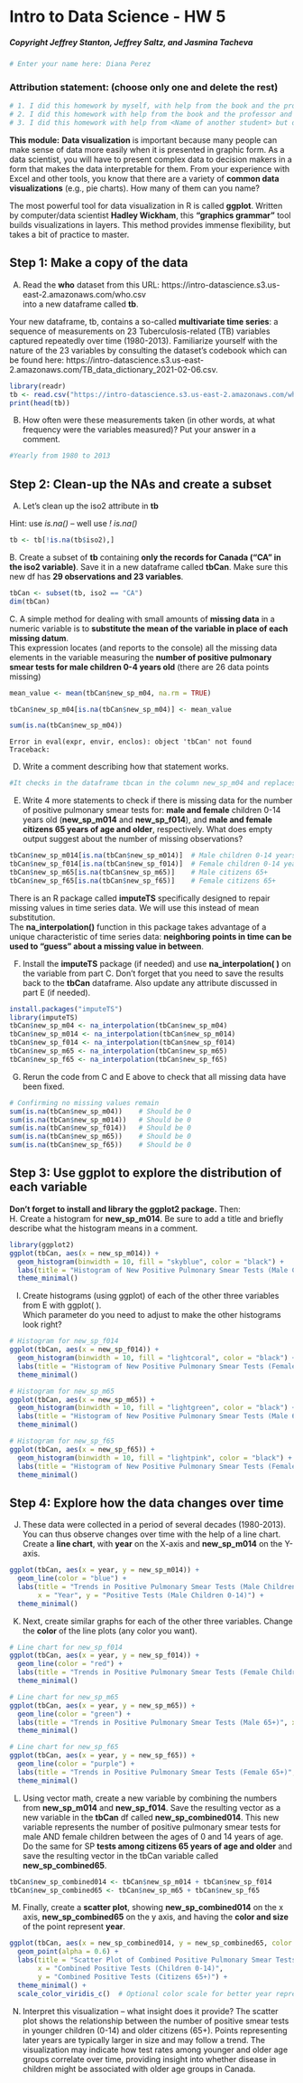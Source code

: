 # Intro to Data Science - HW 5
##### Copyright Jeffrey Stanton, Jeffrey Saltz, and Jasmina Tacheva

```r
# Enter your name here: Diana Perez
```


### Attribution statement: (choose only one and delete the rest)


```r
# 1. I did this homework by myself, with help from the book and the professor.
# 2. I did this homework with help from the book and the professor and these Internet sources:
# 3. I did this homework with help from <Name of another student> but did not cut and paste any code.
```

**This module:** **Data visualization** is important because many people can make sense of data more easily when it is presented in graphic form. As a data scientist, you will have to present complex data to decision makers in a form that makes the data interpretable for them. From your experience with Excel and other tools, you know that there are a variety of **common data visualizations** (e.g., pie charts). How many of them can you name? <br>

The most powerful tool for data visualization in R is called **ggplot**. Written by computer/data scientist **Hadley Wickham**, this **“graphics grammar”** tool builds visualizations in layers. This method provides immense flexibility, but takes a bit of practice to master.


## Step 1: Make a copy of the data

A.	Read the **who** dataset from this URL: https://intro-datascience.s3.us-east-2.amazonaws.com/who.csv <br>
into a new dataframe called **tb**. 

Your new dataframe, tb, contains a so-called **multivariate time series**: a sequence of measurements on 23 Tuberculosis-related (TB) variables captured repeatedly over time (1980-2013). Familiarize yourself with the nature of the 23 variables by consulting the dataset’s codebook which can be found here: https://intro-datascience.s3.us-east-2.amazonaws.com/TB_data_dictionary_2021-02-06.csv.


```r
library(readr)
tb <- read.csv("https://intro-datascience.s3.us-east-2.amazonaws.com/who.csv")
print(head(tb))
```

B.	How often were these measurements taken (in other words, at what frequency were the variables measured)? Put your answer in a comment. 


```r
#Yearly from 1980 to 2013
```

## Step 2: Clean-up the NAs and create a subset

A.	Let's clean up the iso2 attribute in **tb** 

Hint: use *is.na()* -- well use *! is.na()* 


```r
tb <- tb[!is.na(tb$iso2),]
```

B. Create a subset of **tb** containing **only the records for Canada ("CA" in the iso2 variable)**. Save it in a new dataframe called **tbCan**. Make sure this new df has **29 observations and 23 variables**.


```r
tbCan <- subset(tb, iso2 == "CA")
dim(tbCan)
```

C. A simple method for dealing with small amounts of **missing data** in a numeric variable is to **substitute the mean of the variable in place of each missing datum**. <br>
This expression locates (and reports to the console) all the missing data elements in the variable measuring the **number of positive pulmonary smear tests for male children 0-4 years old** (there are 26 data points missing)


```r

mean_value <- mean(tbCan$new_sp_m04, na.rm = TRUE)

tbCan$new_sp_m04[is.na(tbCan$new_sp_m04)] <- mean_value

sum(is.na(tbCan$new_sp_m04))  
```


    Error in eval(expr, envir, enclos): object 'tbCan' not found
    Traceback:



D.	Write a comment describing how that statement works.


```r
#It checks in the dataframe tbcan in the column new_sp_m04 and replaces it if it is NA with the mean
```

E.	Write 4 more statements to check if there is missing data for the number of positive pulmonary smear tests for: **male and female** children 0-14 years old (**new_sp_m014** and **new_sp_f014**), and **male and female citizens 65 years of age and older**, respectively. What does empty output suggest about the number of missing observations?


```r
tbCan$new_sp_m014[is.na(tbCan$new_sp_m014)]  # Male children 0-14 years old
tbCan$new_sp_f014[is.na(tbCan$new_sp_f014)]  # Female children 0-14 years old
tbCan$new_sp_m65[is.na(tbCan$new_sp_m65)]    # Male citizens 65+
tbCan$new_sp_f65[is.na(tbCan$new_sp_f65)]    # Female citizens 65+
```

There is an R package called **imputeTS** specifically designed to repair missing values in time series data. We will use this instead of mean substitution.  <br>
The **na_interpolation()** function in this package takes advantage of a unique characteristic of time series data: **neighboring points in time can be used to “guess” about a missing value in between**.

F.	Install the **imputeTS** package (if needed) and use **na_interpolation( )** on the variable from part C. Don’t forget that you need to save the results back to the **tbCan** dataframe. Also update any attribute discussed in part E (if needed).


```r
install.packages("imputeTS")
library(imputeTS)
tbCan$new_sp_m04 <- na_interpolation(tbCan$new_sp_m04)
tbCan$new_sp_m014 <- na_interpolation(tbCan$new_sp_m014)
tbCan$new_sp_f014 <- na_interpolation(tbCan$new_sp_f014)
tbCan$new_sp_m65 <- na_interpolation(tbCan$new_sp_m65)
tbCan$new_sp_f65 <- na_interpolation(tbCan$new_sp_f65)
```

G.	Rerun the code from C and E above to check that all missing data have been fixed. 


```r
# Confirming no missing values remain
sum(is.na(tbCan$new_sp_m04))    # Should be 0
sum(is.na(tbCan$new_sp_m014))   # Should be 0
sum(is.na(tbCan$new_sp_f014))   # Should be 0
sum(is.na(tbCan$new_sp_m65))    # Should be 0
sum(is.na(tbCan$new_sp_f65))    # Should be 0
```

## Step 3: Use ggplot to explore the distribution of each variable
**Don’t forget to install and library the ggplot2 package.** Then: <br>
H.	Create a histogram for **new_sp_m014**. Be sure to add a title and briefly describe what the histogram means in a comment.


```r
library(ggplot2)
ggplot(tbCan, aes(x = new_sp_m014)) +
  geom_histogram(binwidth = 10, fill = "skyblue", color = "black") +
  labs(title = "Histogram of New Positive Pulmonary Smear Tests (Male Children 0-14)") +
  theme_minimal()
```

I.	Create histograms (using ggplot) of each of the other three variables from E with ggplot( ). <br>
Which parameter do you need to adjust to make the other histograms look right?


```r
# Histogram for new_sp_f014
ggplot(tbCan, aes(x = new_sp_f014)) +
  geom_histogram(binwidth = 10, fill = "lightcoral", color = "black") +
  labs(title = "Histogram of New Positive Pulmonary Smear Tests (Female Children 0-14)") +
  theme_minimal()

# Histogram for new_sp_m65
ggplot(tbCan, aes(x = new_sp_m65)) +
  geom_histogram(binwidth = 10, fill = "lightgreen", color = "black") +
  labs(title = "Histogram of New Positive Pulmonary Smear Tests (Male 65+)") +
  theme_minimal()

# Histogram for new_sp_f65
ggplot(tbCan, aes(x = new_sp_f65)) +
  geom_histogram(binwidth = 10, fill = "lightpink", color = "black") +
  labs(title = "Histogram of New Positive Pulmonary Smear Tests (Female 65+)") +
  theme_minimal()
```

## Step 4: Explore how the data changes over time
J.	These data were collected in a period of several decades (1980-2013). You can thus observe changes over time with the help of a line chart. Create a **line chart**, with **year** on the X-axis and **new_sp_m014** on the Y-axis.


```r
ggplot(tbCan, aes(x = year, y = new_sp_m014)) +
  geom_line(color = "blue") +
  labs(title = "Trends in Positive Pulmonary Smear Tests (Male Children 0-14)", 
       x = "Year", y = "Positive Tests (Male Children 0-14)") +
  theme_minimal()
```

K.	Next, create similar graphs for each of the other three variables. Change the **color** of the line plots (any color you want).


```r
# Line chart for new_sp_f014
ggplot(tbCan, aes(x = year, y = new_sp_f014)) +
  geom_line(color = "red") +
  labs(title = "Trends in Positive Pulmonary Smear Tests (Female Children 0-14)", x = "Year", y = "Positive Tests") +
  theme_minimal()

# Line chart for new_sp_m65
ggplot(tbCan, aes(x = year, y = new_sp_m65)) +
  geom_line(color = "green") +
  labs(title = "Trends in Positive Pulmonary Smear Tests (Male 65+)", x = "Year", y = "Positive Tests") +
  theme_minimal()

# Line chart for new_sp_f65
ggplot(tbCan, aes(x = year, y = new_sp_f65)) +
  geom_line(color = "purple") +
  labs(title = "Trends in Positive Pulmonary Smear Tests (Female 65+)", x = "Year", y = "Positive Tests") +
  theme_minimal()
```

L.	Using vector math, create a new variable by combining the numbers from **new_sp_m014** and **new_sp_f014**. Save the resulting vector as a new variable in the **tbCan** df called **new_sp_combined014**. This new variable represents the number of positive pulmonary smear tests for male AND female children between the ages of 0 and 14 years of age. Do the same for SP **tests among citizens 65 years of age and older** and save the resulting vector in the tbCan variable called **new_sp_combined65**.


```r
tbCan$new_sp_combined014 <- tbCan$new_sp_m014 + tbCan$new_sp_f014
tbCan$new_sp_combined65 <- tbCan$new_sp_m65 + tbCan$new_sp_f65
```

M.	Finally, create a **scatter plot**, showing **new_sp_combined014** on the x axis, **new_sp_combined65** on the y axis, and having the **color and size** of the point represent **year**.


```r
ggplot(tbCan, aes(x = new_sp_combined014, y = new_sp_combined65, color = year, size = year)) +
  geom_point(alpha = 0.6) +
  labs(title = "Scatter Plot of Combined Positive Pulmonary Smear Tests",
       x = "Combined Positive Tests (Children 0-14)",
       y = "Combined Positive Tests (Citizens 65+)") +
  theme_minimal() +
  scale_color_viridis_c()  # Optional color scale for better year representation
```

N.	Interpret this visualization – what insight does it provide?
The scatter plot shows the relationship between the number of positive smear tests in younger children (0-14) and older citizens (65+). Points representing later years are typically larger in size and may follow a trend. The visualization may indicate how test rates among younger and older age groups correlate over time, providing insight into whether disease in children might be associated with older age groups in Canada.


```r

```
